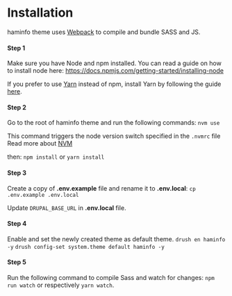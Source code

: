 # Installation

haminfo theme uses [Webpack](https://webpack.js.org) to compile and
bundle SASS and JS.

#### Step 1

Make sure you have Node and npm installed.
You can read a guide on how to install node here:
https://docs.npmjs.com/getting-started/installing-node

If you prefer to use [Yarn](https://yarnpkg.com) instead of npm, install Yarn by
following the guide [here](https://yarnpkg.com/docs/install).

#### Step 2

Go to the root of haminfo theme and run the following commands:
`nvm use`

This command triggers the node version switch specified in the `.nvmrc` file
Read more about [NVM](https://github.com/nvm-sh/nvm)

then:
`npm install` or `yarn install`

#### Step 3

Create a copy of **.env.example** file and rename it to **.env.local**:
`cp .env.example .env.local`

Update `DRUPAL_BASE_URL` in **.env.local** file.

#### Step 4

Enable and set the newly created theme as default theme.
`drush en haminfo -y`
`drush config-set system.theme default haminfo -y`

#### Step 5

Run the following command to compile Sass and watch for changes: `npm run watch`
or respectively `yarn watch`.
